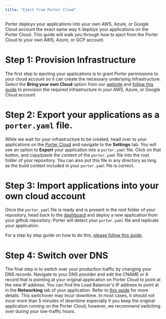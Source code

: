 ```yaml
---
title: "Eject from Porter Cloud"
---
```


Porter deploys your applications into your own AWS, Azure, or Google Cloud account the exact same way it deploys your applications on the Porter Cloud. 
This guide will walk you through how to eject from the Porter Cloud to your own AWS, Azure, or GCP account.

# Step 1: Provision Infrastructure

The first step to ejecting your applications is to grant Porter permissions to your cloud account so it can create the necessary underlying infrastructure. Select the **Bring your own Cloud** option from our [website](https://porter.run) and [follow this guide](/provision/overview) to provision
the required infrastructure in your AWS, Azure, or Google Cloud account.

# Step 2: Export your applications as a `porter.yaml` file.

While we wait for your infrastructure to be created, head over to your applications on the [Porter Cloud](https://cloud.porter.run) and navigate to the **Settings** tab. You will see an option to **Export** your application into a `porter.yaml` file.
Click on that button, and copy/paste the content of the `porter.yaml` file into the root folder of your repository. You can also put this file in any directory as long as the build context included in your `porter.yaml` file is correct.

# Step 3: Import applications into your own cloud account

Once the `porter.yaml` file is ready and is present in the root folder of your repository, head back to the [dashboard](https://dashboard.getporter.dev) and deploy a new application from your github repository. 
Porter will detect your `porter.yaml` file and replicate your application.

For a step by step guide on how to do this, [please follow this guide](deploy/deploy-from-github-repo).

# Step 4: Switch over DNS

The final step is to switch over your production traffic by changing your DNS records. Navigate to your DNS provider and edit the CNAME or A record that is pointing at your original application on Porter Cloud to point at the new IP address.
You can find the Load Balancer's IP address to point at in the **Networking** tab of your application. Refer to [this guide](/configure/custom-domains) for more details. This switchover may incur downtime. In most cases, it should not incur more than
5 minutes of downtime especially if you keep the original application running on the Porter Cloud; however, we recommend switching over during your low-traffic hours.
